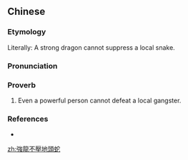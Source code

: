 {{also|强龙不压地头蛇}}
==Chinese==
{{zh-forms|s=强龙不压地头蛇|type=11113}}

===Etymology===
Literally: A strong dragon cannot suppress a local snake.

===Pronunciation===
{{zh-pron
|m=qiáng lóng bù yā dìtóushé
|cat=prov
}}

===Proverb===
{{zh-proverb}}

# Even a powerful person cannot defeat a local gangster.

===References===
* {{cite-web|url=http://dict.revised.moe.edu.tw/index.html|title=強龍不壓地頭蛇|work=Guoyu Cidian On-line Mandarin Dictionary</i> (國語辭典)|language=Mandarin|accessdate=2008-06-28}}

[[zh:強龍不壓地頭蛇]]